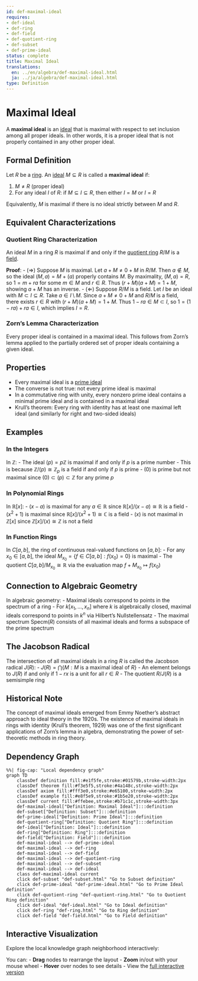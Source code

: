 ```yaml
---
id: def-maximal-ideal
requires:
- def-ideal
- def-ring
- def-field
- def-quotient-ring
- def-subset
- def-prime-ideal
status: complete
title: Maximal Ideal
translations:
  en: ../en/algebra/def-maximal-ideal.html
  ja: ../ja/algebra/def-maximal-ideal.html
type: Definition
---
```


# Maximal Ideal {#def-maximal-ideal}

A **maximal ideal** is an [ideal](def-ideal.qmd) that is maximal with respect to set inclusion among all proper ideals. In other words, it is a proper ideal that is not properly contained in any other proper ideal.

## Formal Definition

Let $R$ be a [ring](def-ring.qmd). An [ideal](def-ideal.qmd) $M \subseteq R$ is called a **maximal ideal** if:

1. $M \neq R$ (proper ideal)
2. For any ideal $I$ of $R$: if $M \subseteq I \subseteq R$, then either $I = M$ or $I = R$

Equivalently, $M$ is maximal if there is no ideal strictly between $M$ and $R$.

## Equivalent Characterizations

### Quotient Ring Characterization

An ideal $M$ in a ring $R$ is maximal if and only if the [quotient ring](def-quotient-ring.qmd) $R/M$ is a [field](def-field.qmd).

**Proof**:
- ($\Rightarrow$) Suppose $M$ is maximal. Let $a + M \neq 0 + M$ in $R/M$. Then $a \notin M$, so the ideal $(M, a) = M + (a)$ properly contains $M$. By maximality, $(M, a) = R$, so $1 = m + ra$ for some $m \in M$ and $r \in R$. Thus $(r + M)(a + M) = 1 + M$, showing $a + M$ has an inverse.
- ($\Leftarrow$) Suppose $R/M$ is a field. Let $I$ be an ideal with $M \subset I \subseteq R$. Take $a \in I \setminus M$. Since $a + M \neq 0 + M$ and $R/M$ is a field, there exists $r \in R$ with $(r + M)(a + M) = 1 + M$. Thus $1 - ra \in M \subset I$, so $1 = (1 - ra) + ra \in I$, which implies $I = R$.

### Zorn's Lemma Characterization

Every proper ideal is contained in a maximal ideal. This follows from Zorn's lemma applied to the partially ordered set of proper ideals containing a given ideal.

## Properties

- Every maximal ideal is a [prime ideal](def-prime-ideal.qmd)
- The converse is not true: not every prime ideal is maximal
- In a commutative ring with unity, every nonzero prime ideal contains a minimal prime ideal and is contained in a maximal ideal
- Krull's theorem: Every ring with identity has at least one maximal left ideal (and similarly for right and two-sided ideals)

## Examples

### In the Integers

In $\mathbb{Z}$:
- The ideal $(p) = p\mathbb{Z}$ is maximal if and only if $p$ is a prime number
- This is because $\mathbb{Z}/(p) \cong \mathbb{Z}_p$ is a field if and only if $p$ is prime
- $(0)$ is prime but not maximal since $(0) \subset (p) \subset \mathbb{Z}$ for any prime $p$

### In Polynomial Rings

In $\mathbb{R}[x]$:
- $(x - a)$ is maximal for any $a \in \mathbb{R}$ since $\mathbb{R}[x]/(x - a) \cong \mathbb{R}$ is a field
- $(x^2 + 1)$ is maximal since $\mathbb{R}[x]/(x^2 + 1) \cong \mathbb{C}$ is a field
- $(x)$ is not maximal in $\mathbb{Z}[x]$ since $\mathbb{Z}[x]/(x) \cong \mathbb{Z}$ is not a field

### In Function Rings

In $C[a,b]$, the ring of continuous real-valued functions on $[a,b]$:
- For any $x_0 \in [a,b]$, the ideal $M_{x_0} = \{f \in C[a,b] : f(x_0) = 0\}$ is maximal
- The quotient $C[a,b]/M_{x_0} \cong \mathbb{R}$ via the evaluation map $f + M_{x_0} \mapsto f(x_0)$

## Connection to Algebraic Geometry

In algebraic geometry:
- Maximal ideals correspond to points in the spectrum of a ring
- For $k[x_1, \ldots, x_n]$ where $k$ is algebraically closed, maximal ideals correspond to points in $k^n$ via Hilbert's Nullstellensatz
- The maximal spectrum $\text{Specm}(R)$ consists of all maximal ideals and forms a subspace of the prime spectrum

## The Jacobson Radical

The intersection of all maximal ideals in a ring $R$ is called the Jacobson radical $J(R)$:
- $J(R) = \bigcap \{M : M \text{ is a maximal ideal of } R\}$
- An element belongs to $J(R)$ if and only if $1 - rx$ is a unit for all $r \in R$
- The quotient $R/J(R)$ is a semisimple ring

## Historical Note

The concept of maximal ideals emerged from Emmy Noether's abstract approach to ideal theory in the 1920s. The existence of maximal ideals in rings with identity (Krull's theorem, 1929) was one of the first significant applications of Zorn's lemma in algebra, demonstrating the power of set-theoretic methods in ring theory.

## Dependency Graph

```mermaid
%%| fig-cap: "Local dependency graph"
graph TD
    classDef definition fill:#e1f5fe,stroke:#01579b,stroke-width:2px
    classDef theorem fill:#f3e5f5,stroke:#4a148c,stroke-width:2px
    classDef axiom fill:#fff3e0,stroke:#e65100,stroke-width:2px
    classDef example fill:#e8f5e9,stroke:#1b5e20,stroke-width:2px
    classDef current fill:#ffebee,stroke:#b71c1c,stroke-width:3px
    def-maximal-ideal["Definition: Maximal Ideal"]:::definition
    def-subset["Definition: Subset"]:::definition
    def-prime-ideal["Definition: Prime Ideal"]:::definition
    def-quotient-ring["Definition: Quotient Ring"]:::definition
    def-ideal["Definition: Ideal"]:::definition
    def-ring["Definition: Ring"]:::definition
    def-field["Definition: Field"]:::definition
    def-maximal-ideal --> def-prime-ideal
    def-maximal-ideal --> def-ring
    def-maximal-ideal --> def-field
    def-maximal-ideal --> def-quotient-ring
    def-maximal-ideal --> def-subset
    def-maximal-ideal --> def-ideal
    class def-maximal-ideal current
    click def-subset "def-subset.html" "Go to Subset definition"
    click def-prime-ideal "def-prime-ideal.html" "Go to Prime Ideal definition"
    click def-quotient-ring "def-quotient-ring.html" "Go to Quotient Ring definition"
    click def-ideal "def-ideal.html" "Go to Ideal definition"
    click def-ring "def-ring.html" "Go to Ring definition"
    click def-field "def-field.html" "Go to Field definition"
```

## Interactive Visualization

Explore the local knowledge graph neighborhood interactively:

::: {.graph-viz data-id="def-maximal-ideal" data-width="700" data-height="500"}
:::

You can:
- **Drag** nodes to rearrange the layout
- **Zoom** in/out with your mouse wheel
- **Hover** over nodes to see details
- View the [full interactive version](../../output/interactive/en/def-maximal-ideal.html){target="_blank"}
